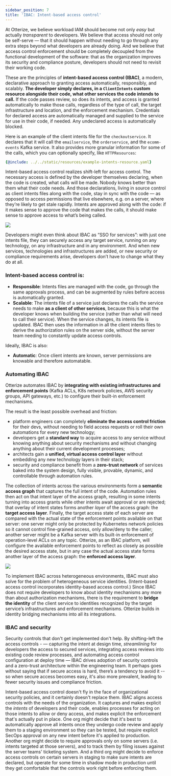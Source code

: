 ```yaml
---
sidebar_position: 7
title: 'IBAC: Intent-based access control'
---
```


At Otterize, we believe workload IAM should become not only *easy* but actually *transparent* to  developers. We believe that access should not only be self-serve — that it should happen without needing to go through any extra steps beyond what developers are already doing. And we believe that access control enforcement should be completely decoupled from the functional development of the software: that as the organization improves its security and compliance posture, developers should not need to revisit their working code.

These are the principles of **intent-based access control (IBAC)**, a modern, declarative approach to granting access automatically, responsibly, and scalably. **The developer simply declares, in a `ClientIntents` custom resource alongside their code, what other services the code intends to call.** If the code passes review, so does its intents, and access is granted automatically to make those calls, regardless of the type of call, the target infrastructure and location, and the enforcement mechanism. Credentials for declared access are automatically managed and supplied to the service for use in their code, if needed. Any undeclared access is automatically blocked.

Here is an example of the client intents file for the `checkoutservice`.
It declares that it will call the `emailservice`, the `orderservice`, and the `ecomm-events` Kafka service.
It also provides more granular information for some of the calls, which you can optionally specify, like `HTTPResources`:
```yaml
{@include: ../../static/resources/example-intents-resource.yaml}
```


Intent-based access control realizes shift-left for access control. The necessary access is defined by the developer themselves declaring, when the code is created, what calls will be made. Nobody knows better than them what their code needs. And those declarations, living in source control as client intents files along with the code, stay in sync with the code — as opposed to access permissions that live elsewhere, e.g. on a server, where they’re likely to get stale rapidly. Intents are approved along with the code: if it makes sense to approve the code that makes the calls, it should make sense to approve access to what’s being called.

<img src="/img/ibac-is-client-oriented.png" />

Developers might even think about IBAC as “SSO for services”: with just one intents file, they can securely access any target service, running on any technology, on any infrastructure and in any environment. And when new services, technologies and infrastructures are added, or new security or compliance requirements arise, developers don’t have to change what they do at all.

### Intent-based access control is:

- **Responsible**: Intents files are managed with the code, go through the same approvals process, and can be augmented by rules before access is automatically granted.
- **Scalable**: The intents file of a service just declares the calls the service needs to make **as a client of other services**, because this is what the developer knows when building the service (rather than what will need to call their service). When the service changes, its intents file is updated. IBAC then uses the information in all the client intents files to derive the authorization rules on the server side, without the server team needing to constantly update access controls.

Ideally, IBAC is also:

- **Automatic**: Once client intents are known, server permissions are knowable and therefore automatable.

### Automating IBAC

Otterize automates IBAC by **integrating with existing infrastructures and enforcement points** (Kafka ACLs, K8s network policies, AWS security groups, API gateways, etc.) to configure their built-in enforcement mechanisms.

The result is the least possible overhead and friction:

- platform engineers can completely **eliminate the access control friction** for their devs, without needing to field access requests or roll their own automations for every new technology;
- developers get a **standard way** to acquire access to any service without knowing anything about security mechanisms and without changing anything about their current development processes;
- architects gain a **unified, virtual access control layer** without embedding any new technology layers in their stack;
- security and compliance benefit from a **zero-trust network** of services baked into the system design, fully visible, provable, dynamic, and controllable through automation rules.

The collection of intents across the various environments form a **semantic access graph** that captures
the full intent of the code. Automation rules then act on that intent layer of the access graph, resulting in
some intents turning into access grants while other intents await approval or are rejected;
that overlay of intent states forms another *layer* of the access graph: the **target access layer**.
Finally, the target access state of each
server are compared with the actual state of the enforcement points available on that server: one server might only be
protected by Kubernetes network policies so it cannot control fine-grained access, only allow/deny to the caller;
another server might be a Kafka server with its built-in enforcement of operation-level ACLs on any topic.
Otterize, as an IBAC platform, will configure the available enforcement points to reflect as closely as possible the
desired access state, but in any case the actual access state forms another layer of the access graph:
the **enforced access layer**.

<img src="/img/access-graph.png" />

To implement IBAC across heterogeneous environments, IBAC must also solve for the problem of heterogeneous service identities. (Intent-based access control incorporates identity-based access control.) Since IBAC does not require developers to know about identity mechanisms any more than about authorization mechanisms, there is the requirement to **bridge the identity** of the client service to identities recognized by the target service’s infrastructures and enforcement mechanisms. Otterize builds in identity bridging mechanisms into all its integrations.

### IBAC and security

Security controls that don't get implemented don't help. By shifting-left the access controls - &mdash; capturing the intent at design time,
*streamlining* for developers the access to secured services, integrating access reviews into existing
code review processes, and automating access control configuration at deploy time &mdash; IBAC drives adoption
of security controls and a zero-trust architecture within the engineering team.
It perhaps goes without saying that if secure access is hard, there’s a tendency to avoid it --
so when secure access becomes easy, it's also more prevalent, leading to fewer security issues and compliance friction.

Intent-based access control doesn't fly in the face of organizational security policies,
and it certainly doesn't replace them. IBAC aligns access controls with the needs of the organization.
It captures and makes explicit the *intents* of developers and their code,
enables processes for acting on those intents to allow or deny access,
and makes explicit the enforcement that's actually put in place.
One org might decide that it's best to automatically approve all intents once they undergo code review and apply
them to a staging environment so they can be tested, but require explicit SecOps approval on any new intent before
it's applied to production. Another org might decide to require approvals only on some servers (i.e. intents targeted
at those servers), and to track them by filing issues against the server teams' ticketing system.
And a third org might decide to enforce access controls on certain servers in staging to make sure intents are declared,
but operate for some time in shadow mode in production until they get comfortable that the controls work right before
enforcing them.